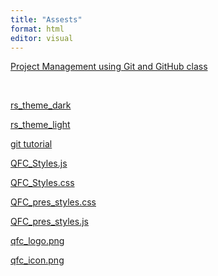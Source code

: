 ---
title: "Assests"
format: html
editor: visual
---

[Project Management using Git and GitHub class](https://qfcatmsu.github.io/Project_Management/)

 

[rs_theme_dark](quarto/qfc_a11y-dark.rstheme)

[rs_theme_light](quarto/qfc_a11y-light.rstheme)

[git tutorial](tutorials/01-Git_Setup.html)

[QFC_Styles.js](quarto/qfc_styles.js)

[QFC_Styles.css](quarto/qfc_styles.css)

[QFC_pres_styles.css](quarto/qfc_pres_styles.css)

[QFC_pres_styles.js](quarto/qfc_pres_styles.js)

[qfc_logo.png](images/qfc_logo.png)

[qfc_icon.png](images/qfc_icon.png)

